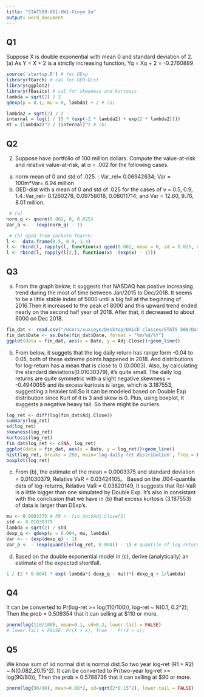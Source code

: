 ```yaml
---
title: "STAT509-001-HW1-Xinye Xu"
output: word_document
---
```


## Q1
Suppose X is double exponential with mean 0 and standard deviation of 2.
(a) As Y = X + 2 is a strictly increasing function, Yq = Xq + 2 = -0.2760889

```r
source('startup.R') # for DExp
library(fGarch) # cal for GED-Dist
library(ggplot2)
library(fBasics) # cal for skewness and kurtosis
lambda = sqrt(2) / 2 
qdexp(p = 0.1, mu = 0, lambda) + 2 # (a)

lambda2 = sqrt(2) / 2
internal = log(1 / (5 * (exp(-2 * lambda2) + exp(2 * lambda2))))
Xt = (lambda2)^2 / (internal)^2 # (b)
```

## Q2
2. Suppose have portfolio of 100 million dollars. Compute the value-at-risk and relative value-at-risk, at α = .002 for the following cases.
(a) norm mean of 0 and std of .025. : Var_rel= 0.06942634; Var = 100m*Var= 6.94 million
(b) GED-dist with a mean of 0 and std of .025 for the cases of ν = 0.5, 0.9, 1.4.:Var_rel= 0.1260278, 0.09758018, 0.08011714; and Var = 12.60, 9.76, 8.01 million.
```r
 # (a)
norm_q <- qnorm(0.002, 0, 0.025) 
Var_a <- - (exp(norm_q) - 1)

 # (b) qged from packate fGarch:
l <-  data.frame(0.5, 0.9, 1.4)
l <- rbind(l, rapply(l, function(x) qged(0.002, mean = 0, sd = 0.025, nu = x)))
l <- rbind(l, rapply(l[2,], function(x) -(exp(x) - 1)))
```

## Q3
(a) From the graph below, it suggests that NASDAQ has postive increasing trend during the most of time between Jan/2015 to Dec/2018. It seems to be a little stable index of 5000 until a big fall at the beginning of 2016.Then it increased to the peak of 8000 and this upward trend ended nearly on the second half year of 2018. After that, it decreased to about 6000 on Dec 2018.  
```r
fin_dat <- read.csv("/Users/xuxinye/Desktop/Umich classes/STATS 509/Data/Nasdaq_daily_Jan1_2015-Dec31_2018.csv")
fin_dat$Date <- as.Date(fin_dat$Date, format = "%m/%d/%Y")
ggplot(data = fin_dat, aes(x = Date, y = Adj.Close))+geom_line() 
```

(b) From below, it suggets that the log daily return has range form -0.04 to 0.05, both of these extreme points happened in 2018. And distributions for log-return has a mean that is close to 0 (0.0003). Also, by calculating the standard deviations(0.01030379), it's quite small. The daily log returns are quite symmetric with a slight negative skewness =  -0.4940055 and its excess kurtosis is large, which is 3.187553, suggesting a heavier tail.So it can be modeled based on Double Exp distribution since Kurt of it is 3 and skew is 0. Plus, using boxplot, it suggests a negative heavy tail. So there might be ourliers. 
```r
log_ret <- diff(log(fin_dat$Adj.Close))
summary(log_ret)
sd(log_ret)
skewness(log_ret)
kurtosis(log_ret)
fin_dat$log_ret <- c(NA, log_ret) 
ggplot(data = fin_dat, aes(x = Date, y = log_ret))+geom_line()
hist(log_ret, breaks = 200, main='log-daily-ret distribution', freq = FALSE)
boxplot(log_ret)
```

(c) From (b), the estimate of the mean = 0.0003375 and standard deviation = 0.01030379, Relative VaR = 0.03424105。 
Based on the .004-quantile data of log-returns, Relative VaR = 0.03820149, It suggests that Rel-VaR is a little bigger than one simulated by Double Exp. It's also in consistant with the conclusion that we have in (b) that excess kurtosis (3.187553) of data is larger than DExp's.
```r
mu <- 0.0003375 # P0 <- fin_dat$Adj.Close[1]
std <- 0.01030379
lambda = sqrt(2) / std
dexp_q <- qdexp(p = 0.004, mu, lambda)
Var <- - (exp(dexp_q) - 1)
Var_o <- - (exp(quantile(log_ret, 0.004)) - 1) # quantile of log return data
```

(d) Based on the double exponential model in (c), derive (analytically) an estimate of the expected shortfall.
```r
1 / (2 * 0.004) * exp(-lambda*(-dexp_q - mu))*(-dexp_q + 1/lambda)
```

## Q4
It can be converted to Pr(log-ret >= log(110/100)), log-ret ~ N(0.1, 0.2^2); Then the prob = 0.509354 that it can selling at $110 or more.
```r
pnorm(log(110/100), mean=0.1, sd=0.2, lower.tail = FALSE) 
# lower.tail = FALSE: Pr(X > x); True :  Pr(X < x);
```

## Q5
We know sum of iid normal dist is normal dist.So two year log-ret (R1 + R2) ~ N(0.08*2,2*0.15^2). It can be converted to Pr(two-year log-ret >= log(90/80)), Then the prob = 0.5788736 that it can selling at $90 or more.
```r
pnorm(log(90/80), mean=0.08*2, sd=sqrt(2*0.15^2), lower.tail = FALSE) 
```